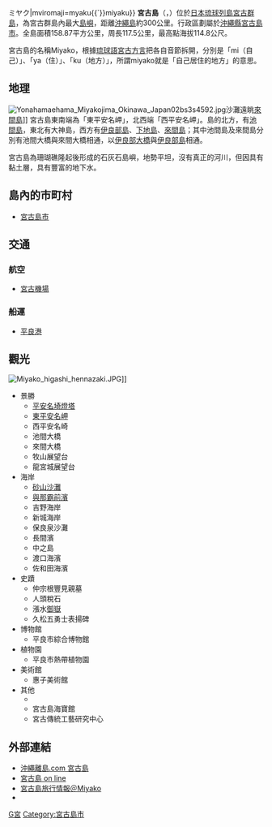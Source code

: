 {{noteTA
|1=zh-hans:千米; zh-hant:公里;
|2=zh-hans:米; zh-hant:公尺;
}}
{{Infobox islands
| name             = 宮古島
| image name       = Miyakojima sky view.jpg
| image caption    = 宮古島及池間島之空拍
| image size       = 200px
| locator map      = 
{{Location map
 |Japan Okinawa
 |label=宮古島
 |lat_deg=24|lat_min=48|lat_sec=17
 |lon_deg=125|lon_min=16|lon_sec=52
 |position=center
 |width=250
 |float=center
 |caption=宮古島的位置
}}
| map caption      = 宮古島的位置
| nickname         =
| location         = [[太平洋|太平洋]]
| coordinates      = {{Coord|26|30|N|127|56|E|scale:500000|display=inline}}
| archipelago      = [[宮古群島|宮古群島]]
| total islands    =
| major islands    =
| area_km2         = 158.87
| length_km        = 
| width_km         = 
| coastline        =
| coastline_km     = 117.5
| coastline_mi     =
| highest mount    = [[中尾|中尾]]
| elevation_m      = 114.8
| country          = {{JPN}}
| country admin divisions title     = 
| country admin divisions           = 
| country admin divisions title 1   =
| country admin divisions 1         =
| country admin divisions title 2   =
| country admin divisions 2         =
| country largest city              = 
| country largest city population   = 
| population       = 51,137
| population as of = 2017年8月1日
| density_km2      = 275.4
| additional info  =
}}
{{Lewchewan|img=Map-okinawa-pref.png|width=300px|caption=宮古島|mvikanji=|mvikana=ミャーク{{`}}ミヤク|mviromaji=myaku{{`}}miyaku}}
'''宮古島'''（{{jpn|j=宮古島|hg=みやこじま|rm=Miyako-jima}}，{{ryu|r=宮古|kn=ミャーク|rm=Myaaku}}）位於[[日本|日本]][[琉球列島|琉球列島]][[宮古群島|宮古群島]]，為宮古群島內最大[[島嶼|島嶼]]，距離[[沖繩島|沖繩島]]約300公里。行政區劃屬於[[沖繩縣|沖繩縣]][[宮古島市|宮古島市]]。全島面積158.87平方公里，周長117.5公里，最高點海拔114.8公尺。

宮古島的名稱Miyako，根據[[琉球語|琉球語]][[宮古方言|宮古方言]]把各自音節拆開，分別是「mi（自己）」、「ya（住）」、「ku（地方）」，所謂miyako就是「自己居住的地方」的意思。

==地理==
[[File:Yonahamaehama_Miyakojima_Okinawa_Japan02bs3s4592.jpg|thumb]]沙灘遠眺[[來間島|來間島]]]]
宮古島東南端為「東平安名岬」，北西端「西平安名岬」。島的北方，有[[池間島|池間島]]，東北有大神島，西方有[[伊良部島|伊良部島]]、[[下地島|下地島]]、[[來間島|來間島]]；其中池間島及來間島分別有池間大橋與來間大橋相通，以[[伊良部大橋|伊良部大橋]]與[[伊良部島|伊良部島]]相通。

宮古島為珊瑚礁隆起後形成的石灰石島嶼，地勢平坦，沒有真正的河川，但因具有黏土層，具有豐富的地下水。

==島內的市町村==
*[[宮古島市|宮古島市]]

==交通==
===航空===
*[[宮古機場|宮古機場]]

===船運===
*[[平良港|平良港]] 

==觀光==
[[File:Miyako_higashi_hennazaki.JPG|thumb]]]]
{{commonscat|Miyakojima,_Okinawa}}
*景勝
**[[平安名埼燈塔|平安名埼燈塔]]
**[[東平安名岬|東平安名岬]]
**西平安名崎 
**池間大橋 
**來間大橋 
**牧山展望台 
**龍宮城展望台 
*海岸
**[[砂山沙灘|砂山沙灘]]
**[[與那霸前濱|與那霸前濱]]
**吉野海岸
**新城海岸
**保良泉沙灘
**長間濱
**中之島
**渡口海濱
**佐和田海濱
*史蹟
**仲宗根豐見親墓
**人頭稅石 
**漲水[[御嶽_(琉球)|御嶽]] 
**久松五勇士表揚碑 
*博物館
**平良市綜合博物館 
*植物園
**平良市熱帶植物園 
*美術館
**惠子美術館 
*其他
**{{Link-ja|上野德國文化村|うえのドイツ文化村}}
**宮古島海寶館
**宮古傳統工藝研究中心

==外部連結==
*[http://www.ritou.com/miyako/miyako.shtml 沖繩離島.com 宮古島]{{Wayback|url=http://www.ritou.com/miyako/miyako.shtml |date=20060830115239 }}
*[https://web.archive.org/web/20060901033438/http://www.miyakojima.ne.jp/ 宮古島 on line]
*[http://www.at-miyako.net/ 宮古島旅行情報＠Miyako]{{Wayback|url=http://www.at-miyako.net/ |date=20060820061553 }}
*{{osmrelation-inline|4858178}}

{{宮古群島}}
{{Authority control}}

[[Category:宮古群島|G宮]]
[[Category:宮古島市|Category:宮古島市]]